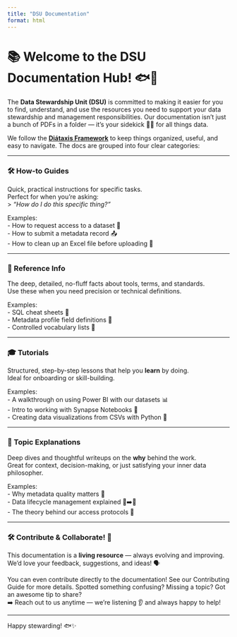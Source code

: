 ```yaml
---
title: "DSU Documentation"
format: html
---
```


# 📚 Welcome to the DSU Documentation Hub! 🐟💾

The **Data Stewardship Unit (DSU)** is committed to making it easier for you to find, understand, and use the resources you need to support your data stewardship and management responsibilities. Our documentation isn't just a bunch of PDFs in a folder — it's your sidekick 🦸‍♂️ for all things data.

We follow the [**Diátaxis Framework**](https://diataxis.fr) to keep things organized, useful, and easy to navigate. The docs are grouped into four clear categories:

---

### 🛠️ How-to Guides  
Quick, practical instructions for specific tasks.  
Perfect for when you're asking:  
> _"How do I do this specific thing?"_

Examples:  
- How to request access to a dataset 🔐  
- How to submit a metadata record 📤  
- How to clean up an Excel file before uploading 🧼  

---

### 📘 Reference Info  
The deep, detailed, no-fluff facts about tools, terms, and standards.  
Use these when you need precision or technical definitions.

Examples:  
- SQL cheat sheets 🧾  
- Metadata profile field definitions 🧬  
- Controlled vocabulary lists 📑  

---

### 🎓 Tutorials  
Structured, step-by-step lessons that help you **learn** by doing.  
Ideal for onboarding or skill-building.

Examples:  
- A walkthrough on using Power BI with our datasets 📊  
- Intro to working with Synapse Notebooks 🧠  
- Creating data visualizations from CSVs with Python 🐍  

---

### 🧠 Topic Explanations  
Deep dives and thoughtful writeups on the **why** behind the work.  
Great for context, decision-making, or just satisfying your inner data philosopher.

Examples:  
- Why metadata quality matters 🧼  
- Data lifecycle management explained 🌱➡️🌳  
- The theory behind our access protocols 🚦  

---

### 🛠️ Contribute & Collaborate! 🤝

This documentation is a **living resource** — always evolving and improving.  
We'd love your feedback, suggestions, and ideas! 🗣️  

You can even contribute directly to the documentation! See our Contributing Guide for more details.
Spotted something confusing? Missing a topic? Got an awesome tip to share?  
➡️ Reach out to us anytime — we're listening 👂 and always happy to help!

---

Happy stewarding! 🐟✨
